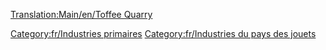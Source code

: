 [[Translation:Main/en/Toffee Quarry]]
{{Template:Industries/Fr
|image=ToffeeQuarry.png
|nom=Carrière de caramel
|climats=[[Main/en/Climat/Fr#Pays des jouets|Pays des jouets]]
|accepte=Rien
|produit=[[Main/fr/Caramel|Caramel]]
|notes=Absent des autres [[Main/fr/Climat|climats]].
}}

[[Category:fr/Industries primaires]]
[[Category:fr/Industries du pays des jouets]]